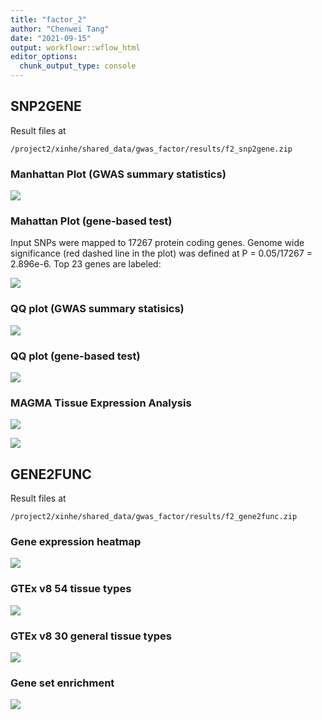 ```yaml
---
title: "factor_2"
author: "Chenwei Tang"
date: "2021-09-15"
output: workflowr::wflow_html
editor_options:
  chunk_output_type: console
---
```


## SNP2GENE

Result files at
```
/project2/xinhe/shared_data/gwas_factor/results/f2_snp2gene.zip
```

### Manhattan Plot (GWAS summary statistics)

![](pics/f2/manhattan_FUMA_jobs144968.png)

### Mahattan Plot (gene-based test)

Input SNPs were mapped to 17267 protein coding genes. Genome wide significance (red dashed line in the plot) was defined at P = 0.05/17267 = 2.896e-6. Top 23 genes are labeled:

![](pics/f2/geneManhattan_FUMA_jobs144968.png)

### QQ plot (GWAS summary statisics)

![](pics/f2/QQplot_FUMA_jobs144968.png)

### QQ plot (gene-based test)

![](pics/f2/geneQQplot_FUMA_jobs144968.png)

### MAGMA Tissue Expression Analysis

![](pics/f2/magma_exp_gtex_v8_ts_general_avg_log2TPM_FUMA_jobs144968.png)

![](pics/f2/magma_exp_gtex_v8_ts_avg_log2TPM_FUMA_jobs144968.png)


## GENE2FUNC

Result files at
```
/project2/xinhe/shared_data/gwas_factor/results/f2_gene2func.zip
```

### Gene expression heatmap

![](pics/f2/expHeat_FUMA_gene2func.png)

### GTEx v8 54 tissue types

![](pics/f2/gtex_v8_ts_FUMA_gene2func65680.png)

### GTEx v8 30 general tissue types

![](pics/f2/gtex_v8_ts_general_FUMA_gene2func65680.png)

### Gene set enrichment

![](pics/f2/GO_bp_FUMA_gene2func65795.png)
